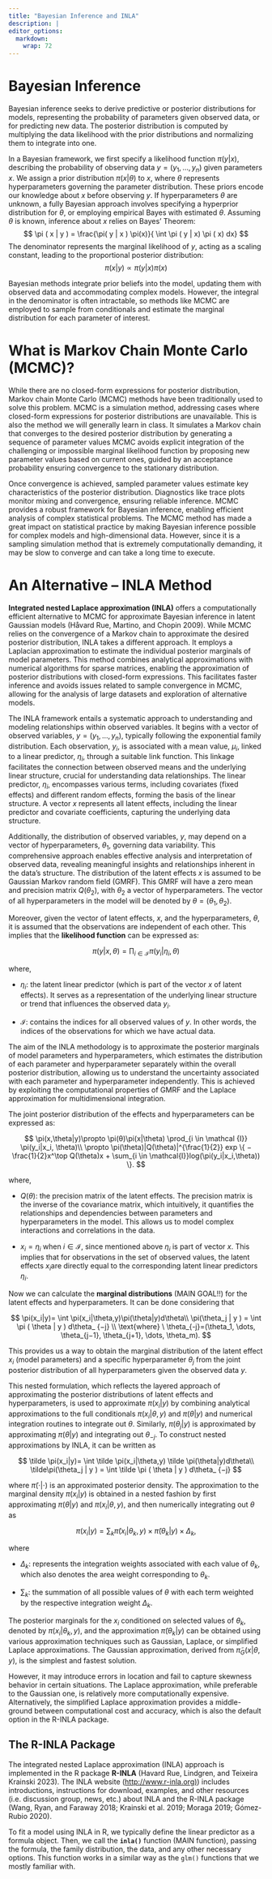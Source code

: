 ```yaml
---
title: "Bayesian Inference and INLA"
description: |
editor_options: 
  markdown: 
    wrap: 72
---
```


# Bayesian Inference

Bayesian inference seeks to derive predictive or posterior distributions
for models, representing the probability of parameters given observed
data, or for predicting new data. The posterior distribution is computed
by multiplying the data likelihood with the prior distributions and
normalizing them to integrate into one.

In a Bayesian framework, we first specify a likelihood function
$\pi(y|x)$, describing the probability of observing data
$y = (y_1, \dots, y_n)$ given parameters $x$. We assign a prior
distribution $\pi(x|\theta)$ to $x$, where $\theta$ represents
hyperparameters governing the parameter distribution. These priors
encode our knowledge about $x$ before observing $y$. If hyperparameters
$\theta$ are unknown, a fully Bayesian approach involves specifying a
hyperprior distribution for $\theta$, or employing empirical Bayes with
estimated $\theta$. Assuming $\theta$ is known, inference about $x$
relies on Bayes' Theorem: $$
\pi ( x | y ) = \frac{\pi( y | x )  \pi(x)}{ \int \pi ( y | x) \pi ( x) dx}
$$ The denominator represents the marginal likelihood of $y$, acting as
a scaling constant, leading to the proportional posterior distribution:
$$
\pi ( x| y ) \propto \pi( y | x )  \pi(x)
$$

Bayesian methods integrate prior beliefs into the model, updating them
with observed data and accommodating complex models. However, the
integral in the denominator is often intractable, so methods like MCMC
are employed to sample from conditionals and estimate the marginal
distribution for each parameter of interest.

# What is Markov Chain Monte Carlo (MCMC)?

While there are no closed-form expressions for posterior distribution,
Markov chain Monte Carlo (MCMC) methods have been traditionally used to
solve this problem. MCMC is a simulation method, addressing cases where
closed-form expressions for posterior distributions are unavailable.
This is also the method we will generally learn in class. It simulates a
Markov chain that converges to the desired posterior distribution by
generating a sequence of parameter values MCMC avoids explicit
integration of the challenging or impossible marginal likelihood
function by proposing new parameter values based on current ones, guided
by an acceptance probability ensuring convergence to the stationary
distribution.

Once convergence is achieved, sampled parameter values estimate key
characteristics of the posterior distribution. Diagnostics like trace
plots monitor mixing and convergence, ensuring reliable inference. MCMC
provides a robust framework for Bayesian inference, enabling efficient
analysis of complex statistical problems. The MCMC method has made a
great impact on statistical practice by making Bayesian inference
possible for complex models and high-dimensional data. However, since it
is a sampling simulation method that is extremely computationally
demanding, it may be slow to converge and can take a long time to
execute.

# An Alternative -- INLA Method

**Integrated nested Laplace approximation (INLA)** offers a
computationally efficient alternative to MCMC for approximate Bayesian
inference in latent Gaussian models (Håvard Rue, Martino, and Chopin
2009). While MCMC relies on the convergence of a Markov chain to
approximate the desired posterior distribution, INLA takes a different
approach. It employs a Laplacian approximation to estimate the
individual posterior marginals of model parameters. This method combines
analytical approximations with numerical algorithms for sparse matrices,
enabling the approximation of posterior distributions with closed-form
expressions. This facilitates faster inference and avoids issues related
to sample convergence in MCMC, allowing for the analysis of large
datasets and exploration of alternative models.

The INLA framework entails a systematic approach to understanding and
modeling relationships within observed variables. It begins with a
vector of observed variables, $y = (y_1, \ldots, y_n)$, typically
following the exponential family distribution. Each observation, $y_i$,
is associated with a mean value, $\mu_i$, linked to a linear predictor,
$\eta_i$, through a suitable link function. This linkage facilitates the
connection between observed means and the underlying linear structure,
crucial for understanding data relationships. The linear predictor,
$\eta_i$, encompasses various terms, including covariates (fixed
effects) and different random effects, forming the basis of the linear
structure. A vector $x$ represents all latent effects, including the
linear predictor and covariate coefficients, capturing the underlying
data structure.

Additionally, the distribution of observed variables, $y$, may depend on
a vector of hyperparameters, $\theta_1$, governing data variability.
This comprehensive approach enables effective analysis and
interpretation of observed data, revealing meaningful insights and
relationships inherent in the data's structure. The distribution of the
latent effects $x$ is assumed to be Gaussian Markov random field (GMRF).
This GMRF will have a zero mean and precision matrix $Q(\theta_2)$, with
$\theta_2$ a vector of hyperparameters. The vector of all
hyperparameters in the model will be denoted by
$\theta = (\theta_1, \theta_2)$.

Moreover, given the vector of latent effects, $x$, and the
hyperparameters, $\theta$, it is assumed that the observations are
independent of each other. This implies that the **likelihood function**
can be expressed as:

$$
\pi(y|x,\theta)=\prod_{i \in \mathcal {I}} \pi(y_i|\eta_i, \theta)
$$

where,

-   $\eta_i$: the latent linear predictor (which is part of the vector
    $x$ of latent effects). It serves as a representation of the
    underlying linear structure or trend that influences the observed
    data $y_i$.

-   $\mathcal{I}$: contains the indices for all observed values of $y$.
    In other words, the indices of the observations for which we have
    actual data.

The aim of the INLA methodology is to approximate the posterior
marginals of model parameters and hyperparameters, which estimates the
distribution of each parameter and hyperparameter separately within the
overall posterior distribution, allowing us to understand the
uncertainty associated with each parameter and hyperparameter
independently. This is achieved by exploiting the computational
properties of GMRF and the Laplace approximation for multidimensional
integration.

The joint posterior distribution of the effects and hyperparameters can
be expressed as:

$$
\pi(x,\theta|y)\propto \pi(θ)\pi(x|\theta) \prod_{i \in \mathcal {I}} \pi(y_i|x_i, \theta)\\
\propto \pi(\theta)|Q(\theta)|^{\frac{1}{2}} exp \{ −\frac{1}{2}x^\top Q(\theta)x + \sum_{i \in \mathcal{I}}log(\pi(y_i|x_i,\theta)) \}.
$$

where,

-   $Q(\theta)$: the precision matrix of the latent effects. The
    precision matrix is the inverse of the covariance matrix, which
    intuitively, it quantifies the relationships and dependencies
    between parameters and hyperparameters in the model. This allows us
    to model complex interactions and correlations in the data.

-   $x_i = \eta_i$ when $i \in \mathcal{I}$, since mentioned above
    $\eta_i$ is part of vector $x$. This implies that for observations
    in the set of observed values, the latent effects $x_i$​ are directly
    equal to the corresponding latent linear predictors $\eta_i$.

Now we can calculate the **marginal distributions** (MAIN GOAL!!) for
the latent effects and hyperparameters. It can be done considering that

$$
\pi(x_i|y)= \int \pi(x_i|\theta,y)\pi(\theta|y)d\theta\\
\pi(\theta_j | y ) = \int \pi ( \theta | y ) d\theta_ {−j} \\
\text{where} \ \theta_{-j}=(\theta_1, \dots, \theta_{j−1}, \theta_{j+1}, \dots, \theta_m). 
$$

​This provides us a way to obtain the marginal distribution of the latent
effect $x_i$ (model parameters) and a specific hyperparameter $\theta_j$​
from the joint posterior distribution of all hyperparameters given the
observed data $y$.

This nested formulation, which reflects the layered approach of
approximating the posterior distributions of latent effects and
hyperparameters, is used to approximate $\pi(x_i|y)$ by combining
analytical approximations to the full conditionals $\pi(x_i|\theta,y)$
and $\pi(\theta|y)$ and numerical integration routines to integrate out
$\theta$. Similarly, $\pi(\theta_j|y)$ is approximated by approximating
$\pi(\theta|y)$ and integrating out $\theta_{-j}$. To construct nested
approximations by INLA, it can be written as

$$
\tilde \pi(x_i|y)= \int \tilde \pi(x_i|\theta,y) \tilde \pi(\theta|y)d\theta\\
\tilde\pi(\theta_j | y ) = \int \tilde \pi ( \theta | y ) d\theta_ {−j}
$$

where $\tilde \pi( \cdot| \cdot)$ is an approximated posterior density.
The approximation to the marginal density $\pi(x_i|y)$ is obtained in a
nested fashion by first approximating $\pi(\theta|y)$ and
$\pi(x_i|\theta,y)$, and then numerically integrating out $\theta$ as

$$
\pi(x_i|y)=\sum_k \tilde \pi(x_i|\theta_k,y)\times\tilde \pi(\theta_k|y)\times \Delta_k,
$$

where

-   $\Delta_k$: represents the integration weights associated with each
    value of $\theta_k$​, which also denotes the area weight
    corresponding to $\theta_k$.

-   $\sum _k$: the summation of all possible values of $\theta$ with
    each term weighted by the respective integration weight
    $\Delta_{k}$.

The posterior marginals for the $x_i$ conditioned on selected values of
$\theta_k$​, denoted by $\pi(x_i|\theta_k,y)$, and the approximation
$\tilde \pi (\theta_k|y)$ can be obtained using various approximation
techniques such as Gaussian, Laplace, or simplified Laplace
approximations. The Gaussian approximation, derived from
$\tilde\pi_G(x|\theta,y)$, is the simplest and fastest solution.

However, it may introduce errors in location and fail to capture
skewness behavior in certain situations. The Laplace approximation,
while preferable to the Gaussian one, is relatively more computationally
expensive. Alternatively, the simplified Laplace approximation provides
a middle-ground between computational cost and accuracy, which is also
the default option in the R-INLA package.

## The R-INLA Package

The integrated nested Laplace approximation (INLA) approach is
implemented in the R package **R-INLA** (Havard Rue, Lindgren, and
Teixeira Krainski 2023). The INLA website
([http://www.r-inla.org)](http://www.r-inla.org)) includes
introductions, instructions for download, examples, and other resources
(i.e. discussion group, news, etc.) about INLA and the R-INLA package
(Wang, Ryan, and Faraway 2018; Krainski et al. 2019; Moraga 2019;
Gómez-Rubio 2020).

To fit a model using INLA in R, we typically define the linear predictor
as a formula object. Then, we call the **`inla()`** function (MAIN
function), passing the formula, the family distribution, the data, and
any other necessary options. This function works in a similar way as the
`glm()` functions that we mostly familiar with.
